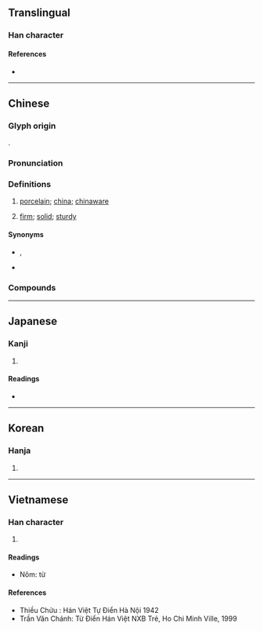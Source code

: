{{also|甆}}
{{character info}}
==Translingual==

===Han character===
{{Han char|rn=98|rad=瓦|as=06|sn=10|four=37717|canj=IOMVN,MOMVN|ids=⿱次瓦}}

====References====
* {{Han ref|kx=0749.070|dkj=21491|dj=1157.300|hdz=21424.220|uh=74F7|ud=29943|bh=B2A1|bd=45729}}

----

==Chinese==
{{zh-forms|alt=甆,珁}}

===Glyph origin===
{{Han etym}}
{{Han compound|次|瓦|ls=psc|c1=p|c2=s|t2=earthenware}}.

===Pronunciation===
{{zh-pron
|m=cí
|m-s=ci2
|c=ci4
|c-t=lhu3
|g=ci2
|h=pfs=chhṳ̀;gd=ci2
|j=ci1
|mb=cú
|md=cṳ̀
|mn=xm,zz,tw:chû/qz:chîr/hûi
|mn_note=chû/chîr - literary; hûi - vernacular
|mn-t=ce5/cu5
|w=3zr
|x=zr2
|mc=y
|oc=y
|cat=n,a
}}

===Definitions===
{{zh-hanzi}}

# [[porcelain]]; [[china]]; [[chinaware]]
# {{lb|zh|of a thing}} [[firm]]; [[solid]]; [[sturdy]]

====Synonyms====
* {{s|porcelain}} {{zh-l|瓷器}}, {{q|Min Nan}} {{zh-l|瓷仔}}
* {{s|firm}}
{{zh-syn-saurus|堅固}}

===Compounds===
{{zh-der|單色瓷|定瓷|宋瓷|古瓷|嵌瓷畫|宜興瓷|白瓷|碎瓷|瓷胎|瓷土|搪瓷|真瓷|瓷瓦兒|瓷窯|瓷磚|瓷漆|瓷實|瓷婚|瓷器|瓷刻|洋瓷|瓷飯碗|青瓷|金屬陶瓷|陶瓷工|精密陶瓷|鈞瓷|陶瓷器|陶瓷|陶瓷材料|繃瓷|瓷石|瓷釉|瓷碗|土瓷|柴瓷|燒瓷|瓷仙|瓷宮|瓷枕|瓷注|瓷版|瓷瓶|瓷瓷實實|瓷甖|瓷鐺|素瓷|綠瓷|縹瓷|蝦青瓷|越瓷}}

{{zh-cat|Intermediate}}

----

==Japanese==

===Kanji===
{{ja-kanji|grade=|rs=瓦06}}

# {{rfdef|ja|sort=瓦06}}

====Readings====
* {{ja-readings|on=[[し]] (shi), [[じ]] (ji)|kun=[[かめ]] (kame)}}

----

==Korean==

===Hanja===
{{ko-hanja|hangeul=자}}

# {{rfdef|ko|sort=瓦06}}

----

==Vietnamese==

===Han character===
{{vi-readings|reading=từ, sứ, tư|rs=瓦06}}

# {{rfdef|vi|sort=瓦06}}

====Readings====
* Nôm: từ

====References====
* Thiều Chửu : Hán Việt Tự Điển Hà Nội 1942
* Trần Văn Chánh: Từ Điển Hán Việt NXB Trẻ, Ho Chi Minh Ville, 1999